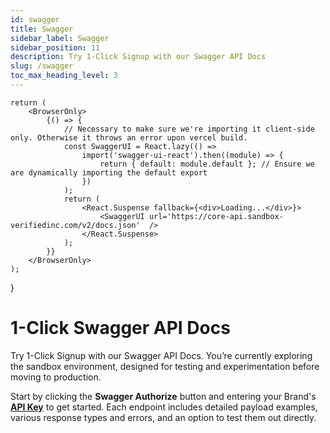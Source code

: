 ```yaml
---
id: swagger
title: Swagger
sidebar_label: Swagger 
sidebar_position: 11
description: Try 1-Click Signup with our Swagger API Docs
slug: /swagger
toc_max_heading_level: 3
---
```



    return (
        <BrowserOnly>
            {() => {
                // Necessary to make sure we're importing it client-side only. Otherwise it throws an error upon vercel build.
                const SwaggerUI = React.lazy(() =>
                    import('swagger-ui-react').then((module) => {
                        return { default: module.default }; // Ensure we are dynamically importing the default export
                    })
                );
                return (
                    <React.Suspense fallback={<div>Loading...</div>}>
                        <SwaggerUI url='https://core-api.sandbox-verifiedinc.com/v2/docs.json'  />
                    </React.Suspense>
                );
            }}
        </BrowserOnly>
    );
}

# 1-Click Swagger API Docs

Try 1-Click Signup with our Swagger API Docs. You’re currently exploring the sandbox environment, designed for testing and experimentation before moving to production.

Start by clicking the **Swagger Authorize** button and entering your Brand's **[API Key](#authentication)** to get started.
Each endpoint includes detailed payload examples, various response types and errors, and an option to test them out directly.

<DevelopmentWorkAdmonition />

<SwaggerDocs />


